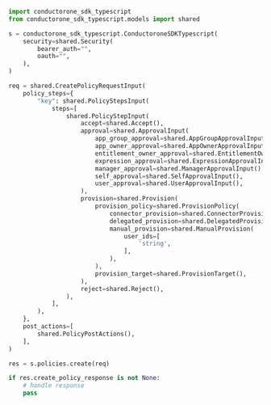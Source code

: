 ```python Create.py
import conductorone_sdk_typescript
from conductorone_sdk_typescript.models import shared

s = conductorone_sdk_typescript.ConductoroneSDKTypescript(
    security=shared.Security(
        bearer_auth="",
        oauth="",
    ),
)

req = shared.CreatePolicyRequestInput(
    policy_steps={
        "key": shared.PolicyStepsInput(
            steps=[
                shared.PolicyStepInput(
                    accept=shared.Accept(),
                    approval=shared.ApprovalInput(
                        app_group_approval=shared.AppGroupApprovalInput(),
                        app_owner_approval=shared.AppOwnerApprovalInput(),
                        entitlement_owner_approval=shared.EntitlementOwnerApprovalInput(),
                        expression_approval=shared.ExpressionApprovalInput(),
                        manager_approval=shared.ManagerApprovalInput(),
                        self_approval=shared.SelfApprovalInput(),
                        user_approval=shared.UserApprovalInput(),
                    ),
                    provision=shared.Provision(
                        provision_policy=shared.ProvisionPolicy(
                            connector_provision=shared.ConnectorProvision(),
                            delegated_provision=shared.DelegatedProvision(),
                            manual_provision=shared.ManualProvision(
                                user_ids=[
                                    'string',
                                ],
                            ),
                        ),
                        provision_target=shared.ProvisionTarget(),
                    ),
                    reject=shared.Reject(),
                ),
            ],
        ),
    },
    post_actions=[
        shared.PolicyPostActions(),
    ],
)

res = s.policies.create(req)

if res.create_policy_response is not None:
    # handle response
    pass
```
